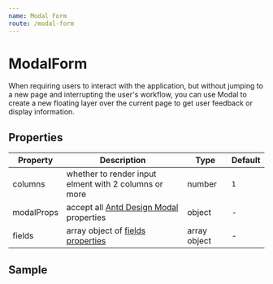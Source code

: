 ```yaml
---
name: Modal Form
route: /modal-form
---
```



# ModalForm

When requiring users to interact with the application, but without jumping to a new page and interrupting the user's workflow, you can use Modal to create a new floating layer over the current page to get user feedback or display information.

## Properties

| Property | Description | Type | Default |
| -------- | ----------- | ---- | ------- |
| columns | whether to render input elment with 2 columns or more| number | `1` |
| modalProps |accept all [Antd Design Modal](https://ant.design/components/modal/?locale=en-US#API) properties | object | - |
| fields |array object of [fields properties](/dynamic-element#fields-properties) | array object | - |

## Sample
<Playground>
   <ModalForm 
      fields={
         [
            {
            isMultiFields: true,
            fields: [
                {
                    formItem: {
                        label: 'Name',
                        key: 'name',
                        colon: false,
                        style: {
                            display: 'inline-block',
                            width: 'calc(50% - 12px)',
                            marginTop: 8
                        }
                    },
                    decorator: { rules: [{required: true, message: 'Please enter name'}]},
                    element: {
                        placeholder: 'Name'
                    },
                    type: 'input',
                    name: 'name'
                },
                {
                    formItem: {
                        label: 'Name 1',
                        key: 'name_1',
                        colon: false,
                        style: {
                            display: 'inline-block',
                            width: 'calc(50% - 12px)',
                            marginTop: 8,
                            marginLeft: 24
                        }
                    },
                    decorator: {},
                    element: {
                        placeholder: 'Name 1'
                    },
                    type: 'input',
                    name: 'name_1'
                }
            ],
            formItem: {
                className: 'mb-0 p-0'
            }
        },
        {
            formItem: {
                label: 'Name 2',
                key: 'name_2',
                colon: false
            },
            decorator: {},
            element: {
                placeholder: 'Name 2'
            },
            type: 'input',
            name: 'name_2'
        },
        {
            formItem: {
                label: 'Status',
                key: 'is_active',
                colon: false
            },
            decorator: { rules: [ { required: false } ], valuePropName: 'checked', initialValue: true },
            element: {},
            type: 'switch',
            name: 'is_active'
        }
         ]
      }
   />
</Playground>